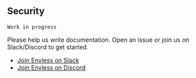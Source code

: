 ## Security

`Work in progress`

Please help us write documentation. Open an issue or join us on Slack/Discord to get started.

- [Join Envless on Slack](https://dub.sh/envless-slack)
- [Join Envless on Discord](https://dub.sh/envless-discord)
